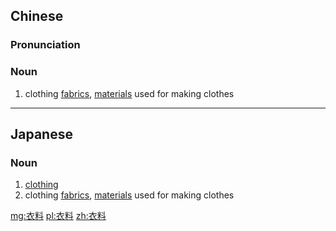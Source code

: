 ==Chinese==
{{zh-forms}}

===Pronunciation===
{{zh-pron
|m=yīliào
|c=ji1 liu6-2
|cat=n
}}

===Noun===
{{zh-noun}}

# clothing [[fabric]]s, [[material]]s used for making clothes

----

==Japanese==
{{ja-kanjitab|い|りょう|yomi=o}}

===Noun===
{{ja-noun|いりょう}}

# [[clothing]]
# clothing [[fabric]]s, [[material]]s used for making clothes

[[mg:衣料]]
[[pl:衣料]]
[[zh:衣料]]